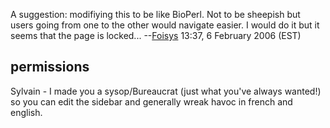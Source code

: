 A suggestion: modifiying this to be like BioPerl. Not to be sheepish but users going from one to the other would navigate easier. I would do it but it seems that the page is locked... --[[User:Foisys|Foisys]] 13:37, 6 February 2006 (EST)

== permissions ==

Sylvain - I made you a sysop/Bureaucrat (just what you've always wanted!) so you can edit the sidebar and generally wreak havoc in french and english.